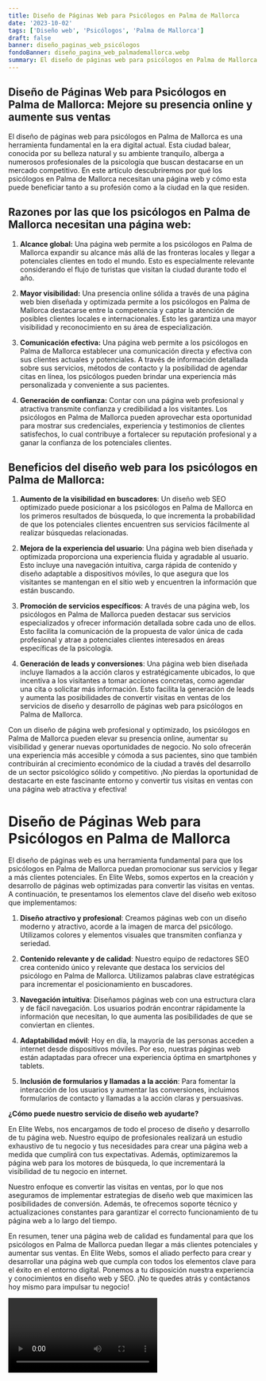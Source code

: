 ```yaml
---
title: Diseño de Páginas Web para Psicólogos en Palma de Mallorca
date: '2023-10-02'
tags: ['Diseño web', 'Psicólogos', 'Palma de Mallorca']
draft: false
banner: diseño_paginas_web_psicólogos
fondoBanner: diseño_pagina_web_palmademallorca.webp
summary: El diseño de páginas web para psicólogos en Palma de Mallorca es una herramienta fundamental en la era digital actual. Esta ciudad balear, conocida por su belleza natural y su ambiente tranquilo, alberga a numerosos profesionales de la psicología que buscan destacarse en un mercado competitivo. En este artículo descubriremos por qué los psicólogos en Palma de Mallorca necesitan una página web y cómo esta puede beneficiar tanto a su profesión como a la ciudad en la que residen.
---
```


## Diseño de Páginas Web para Psicólogos en Palma de Mallorca: Mejore su presencia online y aumente sus ventas

El diseño de páginas web para psicólogos en Palma de Mallorca es una herramienta fundamental en la era digital actual. Esta ciudad balear, conocida por su belleza natural y su ambiente tranquilo, alberga a numerosos profesionales de la psicología que buscan destacarse en un mercado competitivo. En este artículo descubriremos por qué los psicólogos en Palma de Mallorca necesitan una página web y cómo esta puede beneficiar tanto a su profesión como a la ciudad en la que residen.

## Razones por las que los psicólogos en Palma de Mallorca necesitan una página web:

1. **Alcance global:** Una página web permite a los psicólogos en Palma de Mallorca expandir su alcance más allá de las fronteras locales y llegar a potenciales clientes en todo el mundo. Esto es especialmente relevante considerando el flujo de turistas que visitan la ciudad durante todo el año.

2. **Mayor visibilidad:** Una presencia online sólida a través de una página web bien diseñada y optimizada permite a los psicólogos en Palma de Mallorca destacarse entre la competencia y captar la atención de posibles clientes locales e internacionales. Esto les garantiza una mayor visibilidad y reconocimiento en su área de especialización.

3. **Comunicación efectiva:** Una página web permite a los psicólogos en Palma de Mallorca establecer una comunicación directa y efectiva con sus clientes actuales y potenciales. A través de información detallada sobre sus servicios, métodos de contacto y la posibilidad de agendar citas en línea, los psicólogos pueden brindar una experiencia más personalizada y conveniente a sus pacientes.

4. **Generación de confianza:** Contar con una página web profesional y atractiva transmite confianza y credibilidad a los visitantes. Los psicólogos en Palma de Mallorca pueden aprovechar esta oportunidad para mostrar sus credenciales, experiencia y testimonios de clientes satisfechos, lo cual contribuye a fortalecer su reputación profesional y a ganar la confianza de los potenciales clientes.

## Beneficios del diseño web para los psicólogos en Palma de Mallorca:

1. **Aumento de la visibilidad en buscadores**: Un diseño web SEO optimizado puede posicionar a los psicólogos en Palma de Mallorca en los primeros resultados de búsqueda, lo que incrementa la probabilidad de que los potenciales clientes encuentren sus servicios fácilmente al realizar búsquedas relacionadas.

2. **Mejora de la experiencia del usuario**: Una página web bien diseñada y optimizada proporciona una experiencia fluida y agradable al usuario. Esto incluye una navegación intuitiva, carga rápida de contenido y diseño adaptable a dispositivos móviles, lo que asegura que los visitantes se mantengan en el sitio web y encuentren la información que están buscando.

3. **Promoción de servicios específicos**: A través de una página web, los psicólogos en Palma de Mallorca pueden destacar sus servicios especializados y ofrecer información detallada sobre cada uno de ellos. Esto facilita la comunicación de la propuesta de valor única de cada profesional y atrae a potenciales clientes interesados en áreas específicas de la psicología.

4. **Generación de leads y conversiones**: Una página web bien diseñada incluye llamados a la acción claros y estratégicamente ubicados, lo que incentiva a los visitantes a tomar acciones concretas, como agendar una cita o solicitar más información. Esto facilita la generación de leads y aumenta las posibilidades de convertir visitas en ventas de los servicios de diseño y desarrollo de páginas web para psicólogos en Palma de Mallorca.

Con un diseño de página web profesional y optimizado, los psicólogos en Palma de Mallorca pueden elevar su presencia online, aumentar su visibilidad y generar nuevas oportunidades de negocio. No solo ofrecerán una experiencia más accesible y cómoda a sus pacientes, sino que también contribuirán al crecimiento económico de la ciudad a través del desarrollo de un sector psicológico sólido y competitivo. ¡No pierdas la oportunidad de destacarte en este fascinante entorno y convertir tus visitas en ventas con una página web atractiva y efectiva!

<GifSeo />

<Cta />

# Diseño de Páginas Web para Psicólogos en Palma de Mallorca

El diseño de páginas web es una herramienta fundamental para que los psicólogos en Palma de Mallorca puedan promocionar sus servicios y llegar a más clientes potenciales. En Elite Webs, somos expertos en la creación y desarrollo de páginas web optimizadas para convertir las visitas en ventas. A continuación, te presentamos los elementos clave del diseño web exitoso que implementamos:

1. **Diseño atractivo y profesional**: Creamos páginas web con un diseño moderno y atractivo, acorde a la imagen de marca del psicólogo. Utilizamos colores y elementos visuales que transmiten confianza y seriedad.

2. **Contenido relevante y de calidad**: Nuestro equipo de redactores SEO crea contenido único y relevante que destaca los servicios del psicólogo en Palma de Mallorca. Utilizamos palabras clave estratégicas para incrementar el posicionamiento en buscadores.

3. **Navegación intuitiva**: Diseñamos páginas web con una estructura clara y de fácil navegación. Los usuarios podrán encontrar rápidamente la información que necesitan, lo que aumenta las posibilidades de que se conviertan en clientes.

4. **Adaptabilidad móvil**: Hoy en día, la mayoría de las personas acceden a internet desde dispositivos móviles. Por eso, nuestras páginas web están adaptadas para ofrecer una experiencia óptima en smartphones y tablets.

5. **Inclusión de formularios y llamadas a la acción**: Para fomentar la interacción de los usuarios y aumentar las conversiones, incluimos formularios de contacto y llamadas a la acción claras y persuasivas.

**¿Cómo puede nuestro servicio de diseño web ayudarte?**

En Elite Webs, nos encargamos de todo el proceso de diseño y desarrollo de tu página web. Nuestro equipo de profesionales realizará un estudio exhaustivo de tu negocio y tus necesidades para crear una página web a medida que cumplirá con tus expectativas. Además, optimizaremos la página web para los motores de búsqueda, lo que incrementará la visibilidad de tu negocio en internet.

Nuestro enfoque es convertir las visitas en ventas, por lo que nos aseguramos de implementar estrategias de diseño web que maximicen las posibilidades de conversión. Además, te ofrecemos soporte técnico y actualizaciones constantes para garantizar el correcto funcionamiento de tu página web a lo largo del tiempo.

En resumen, tener una página web de calidad es fundamental para que los psicólogos en Palma de Mallorca puedan llegar a más clientes potenciales y aumentar sus ventas. En Elite Webs, somos el aliado perfecto para crear y desarrollar una página web que cumpla con todos los elementos clave para el éxito en el entorno digital. Ponemos a tu disposición nuestra experiencia y conocimientos en diseño web y SEO. ¡No te quedes atrás y contáctanos hoy mismo para impulsar tu negocio!

<Video />

<CtaBot job="Psicólogos" city="Palma de Mallorca" />

<Gmaps query="Palma de Mallorca+españa+maps" />
